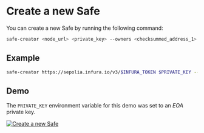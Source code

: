 # Create a new Safe

You can create a new Safe by running the following command:

```bash
safe-creator <node_url> <private_key> --owners <checksummed_address_1> <checksummed_address_2> --threshold <uint> --salt-nonce <uint256>
```

## Example

```bash
safe-creator https://sepolia.infura.io/v3/$INFURA_TOKEN $PRIVATE_KEY --owners $OWNER_ADDRESS_1 [$OWNER_ADDRESS_2] --threshold 1
```

## Demo

The `PRIVATE_KEY` environment variable for this demo was set to an _EOA_ private key.

[![Create a new Safe](https://asciinema.org/a/0jdHGLVRrkS9URxPoZ8ZJ7W2C.svg)](https://asciinema.org/a/0jdHGLVRrkS9URxPoZ8ZJ7W2C)